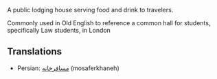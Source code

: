 A public lodging house serving food and drink to travelers.

Commonly used in Old English to reference a common hall for students, specifically Law students, in London


==Translations==

*Persian: [[مسافرخانه]] (mosaferkhaneh)